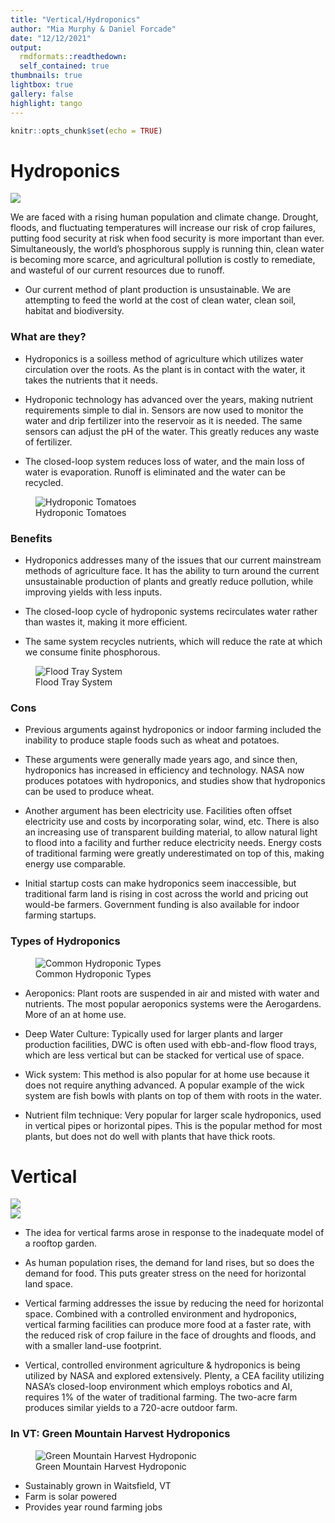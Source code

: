 ```yaml
---
title: "Vertical/Hydroponics"
author: "Mia Murphy & Daniel Forcade"
date: "12/12/2021"
output:   
  rmdformats::readthedown:
  self_contained: true
thumbnails: true
lightbox: true
gallery: false
highlight: tango
---
```



```r
knitr::opts_chunk$set(echo = TRUE)
```

# Hydroponics  

![](hydro_3.jpg)  


We are faced with a rising human population and climate change. Drought, floods, and fluctuating temperatures will increase our risk of crop failures, putting food security at risk when food security is more important than ever.  Simultaneously, the world's phosphorous supply is running thin, clean water is becoming more scarce, and agricultural pollution is costly to remediate, and wasteful of our current resources due to runoff.  

* Our current method of plant production is unsustainable. We are attempting to feed the world at the cost of clean water, clean soil, habitat and biodiversity.

### What are they?  
* Hydroponics is a soilless method of agriculture which utilizes water circulation over the roots. As the plant is in contact with the water, it takes the nutrients that it needs.  

* Hydroponic technology has advanced over the years, making nutrient requirements simple to dial in. Sensors are now used to monitor the water and drip fertilizer into the reservoir as it is needed. The same sensors can adjust the pH of the water. This greatly reduces any waste of fertilizer.  

* The closed-loop system reduces loss of water, and the main loss of water is evaporation. Runoff is eliminated and the water can be recycled.  

![Hydroponic Tomatoes](hydroponics-tomatoes.jpg)  



### Benefits
* Hydroponics addresses many of the issues that our current mainstream methods of agriculture face. It has the ability to turn around the current unsustainable production of plants and greatly reduce pollution, while improving yields with less inputs.  

* The closed-loop cycle of hydroponic systems recirculates water rather than wastes it, making it more efficient.  

* The same system recycles nutrients, which will reduce the rate at which we consume finite phosphorous.  

![Flood Tray System](floodtray.JPG)  

### Cons  

* Previous arguments against hydroponics or indoor farming included the inability to produce staple foods such as wheat and potatoes.  

* These arguments were generally made years ago, and since then, hydroponics has increased in efficiency and technology. NASA now produces potatoes with hydroponics, and studies show that hydroponics can be used to produce wheat.  

* Another argument has been electricity use. Facilities often offset electricity use and costs by incorporating solar, wind, etc. There is also an increasing use of transparent building material, to allow natural light to flood into a facility and further reduce electricity needs. Energy costs of traditional farming were greatly underestimated on top of this, making energy use comparable.  

* Initial startup costs can make hydroponics seem inaccessible, but traditional farm land is rising in cost across the world and pricing out would-be farmers. Government funding is also available for indoor farming startups.   

### Types of Hydroponics  

![Common Hydroponic Types](Hydroponics.gif)      

* Aeroponics: Plant roots are suspended in air and misted with water and nutrients. The most popular aeroponics systems were the Aerogardens. More of an at home use.  

* Deep Water Culture: Typically used for larger plants and larger production facilities, DWC is often used with ebb-and-flow flood trays, which are less vertical but can be stacked for vertical use of space.  

* Wick system: This method is also popular for at home use because it does not require anything advanced. A popular example of the wick system are fish bowls with plants on top of them with roots in the water.  

* Nutrient film technique: Very popular for larger scale hydroponics, used in vertical pipes or horizontal pipes. This is the popular method for most plants, but does not do well with plants that have thick roots.    


# Vertical  

![](VerticalFarming.png)   
![](vert_farm_1.png)  


* The idea for vertical farms arose in response to the inadequate model of a rooftop garden.    

* As human population rises, the demand for land rises, but so does the demand for food. This puts greater stress on the need for horizontal land space.    

* Vertical farming addresses the issue by reducing the need for horizontal space. Combined with a controlled environment and hydroponics, vertical farming facilities can produce more food at a faster rate, with the reduced risk of crop failure in the face of droughts and floods, and with a smaller land-use footprint.    


* Vertical, controlled environment agriculture & hydroponics is being utilized by NASA and explored extensively. Plenty, a CEA facility utilizing NASA's closed-loop environment which employs robotics and AI, requires 1% of the water of traditional farming. The two-acre farm produces similar yields to a 720-acre outdoor farm.   




### In VT: Green Mountain Harvest Hydroponics

![Green Mountain Harvest Hydroponic](vt_hydro.png)    

* Sustainably grown in Waitsfield, VT
* Farm is solar powered  
* Provides year round farming jobs  
